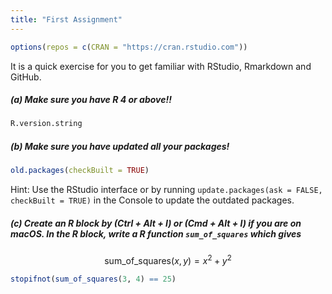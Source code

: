 ```yaml
---
title: "First Assignment"
---
```


```r
options(repos = c(CRAN = "https://cran.rstudio.com"))
```

It is a quick exercise for you to get familiar with RStudio, Rmarkdown and GitHub. 


##### (a) Make sure you have R 4 or above!!

```r
R.version.string
```

##### (b) Make sure you have updated all your packages!

```r
old.packages(checkBuilt = TRUE)
```

Hint: Use the RStudio interface or by running `update.packages(ask = FALSE, checkBuilt = TRUE)` in the Console to update the outdated packages.


##### (c) Create an R block by (Ctrl + Alt + I) or (Cmd + Alt + I) if you are on macOS. In the R block, write a R function `sum_of_squares` which gives
$$
\text{sum_of_squares}(x, y) = x^2 + y^2
$$


```r
stopifnot(sum_of_squares(3, 4) == 25)
```

